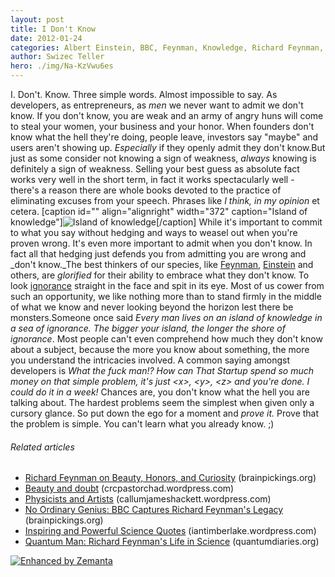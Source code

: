 ```yaml
---
layout: post
title: I Don't Know
date: 2012-01-24
categories: Albert Einstein, BBC, Feynman, Knowledge, Richard Feynman, YouTube
author: Swizec Teller
hero: ./img/Na-KzVwu6es
---
```


 I. Don't. Know. Three simple words. Almost impossible to say. As developers, as entrepreneurs, as _men_ we never want to admit we don't know. If you don't know, you are weak and an army of angry huns will come to steal your women, your business and your honor. When founders don't know what the hell they're doing, people leave, investors say "maybe" and users aren't showing up. _Especially_ if they openly admit they don't know.But just as some consider not knowing a sign of weakness, _always_ knowing is definitely a sign of weakness. Selling your best guess as absolute fact works very well in the short term, in fact it works spectacularly well - there's a reason there are whole books devoted to the practice of eliminating excuses from your speech. Phrases like _I think,_ _in my opinion_ et cetera. \[caption id="" align="alignright" width="372" caption="Island of knowledge"]![Island of knowledge](./img/Maldives-Island_1111082i1.jpg "Island of knowledge")\[/caption] While it's important to commit to what you say without hedging and ways to weasel out when you're proven wrong. It's even more important to admit when you don't know. In fact all that hedging just defends you from admitting you are wrong and _don't know._The best thinkers of our species, like [Feynman](http://en.wikipedia.org/wiki/Richard_Feynman "Richard Feynman"), [Einstein](http://en.wikipedia.org/wiki/Albert_Einstein "Albert Einstein") and others, are _glorified_ for their ability to embrace what they don't know. To look [ignorance](http://en.wikipedia.org/wiki/Ignorance "Ignorance") straight in the face and spit in its eye. Most of us cower from such an opportunity, we like nothing more than to stand firmly in the middle of what we know and never looking beyond the horizon lest there be monsters.Someone once said _Every man lives on an island of knowledge in a sea of ignorance. The bigger your island, the longer the shore of ignorance_. Most people can't even comprehend how much they don't know about a subject, because the more you know about something, the more you understand the intricacies involved. A common saying amongst developers is _What the fuck man!? How can That Startup spend so much money on that simple problem, it's just &lt;x>, &lt;y>, &lt;z> and you're done. I could do it in a week!_ Chances are, you don't know what the hell you are talking about. The hardest problems seem the simplest when given only a cursory glance. So put down the ego for a moment and _prove it._ Prove that the problem is simple. You can't learn what you already know. ;)

###### Related articles

-   [Richard Feynman on Beauty, Honors, and Curiosity](http://www.brainpickings.org/index.php/2011/10/07/richard-feynman-on-beauty-honors-and-curiosity/) (brainpickings.org)
-   [Beauty and doubt](http://crcpastorchad.wordpress.com/2011/10/04/beauty-and-doubt/) (crcpastorchad.wordpress.com)
-   [Physicists and Artists](http://callumjameshackett.wordpress.com/2011/12/27/physicists-and-artists/) (callumjameshackett.wordpress.com)
-   [No Ordinary Genius: BBC Captures Richard Feynman's Legacy](http://www.brainpickings.org/index.php/2011/12/14/bbcs-richard-feynman-no-ordinary-genius/) (brainpickings.org)
-   [Inspiring and Powerful Science Quotes](http://iantimberlake.wordpress.com/2011/12/29/inspiring-and-powerful-science-quotes/) (iantimberlake.wordpress.com)
-   [Quantum Man: Richard Feynman's Life in Science](http://www.quantumdiaries.org/2011/10/10/quantum-man-richard-feynmans-life-in-science/) (quantumdiaries.org)

[![Enhanced by Zemanta](http://img.zemanta.com/zemified_e.png?x-id=7a25ffe7-e8f9-437e-bb23-543e63b1c4e9)](http://www.zemanta.com/ "Enhanced by Zemanta")
